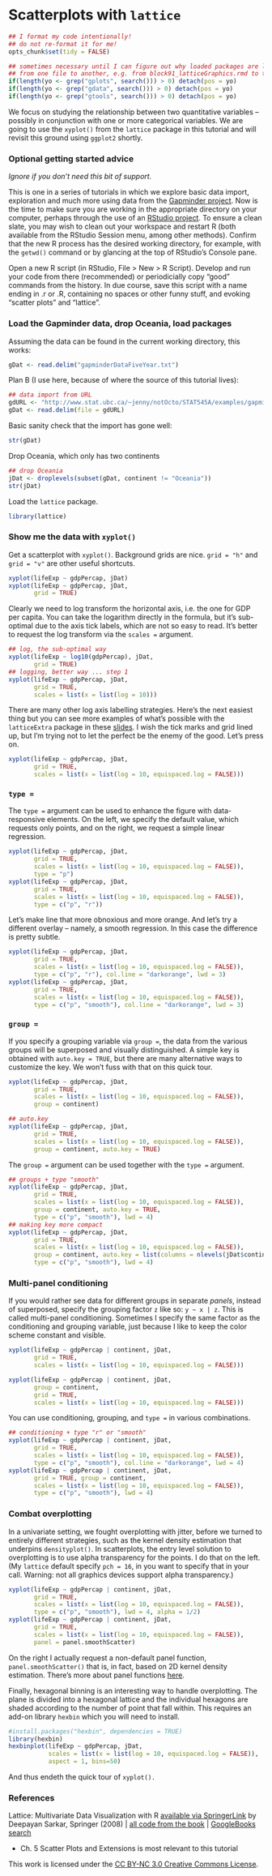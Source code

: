 Scatterplots with `lattice`
========================================================

```r
## I format my code intentionally!
## do not re-format it for me!
opts_chunk$set(tidy = FALSE)

## sometimes necessary until I can figure out why loaded packages are leaking
## from one file to another, e.g. from block91_latticeGraphics.rmd to this file
if(length(yo <- grep("gplots", search())) > 0) detach(pos = yo)
if(length(yo <- grep("gdata", search())) > 0) detach(pos = yo)
if(length(yo <- grep("gtools", search())) > 0) detach(pos = yo)
```

We focus on studying the relationship between two quantitative variables -- possibly in conjunction with one or more categorical variables. We are going to use the `xyplot()` from the `lattice` package in this tutorial and will revisit this ground using `ggplot2` shortly.

### Optional getting started advice

*Ignore if you don't need this bit of support.*

This is one in a series of tutorials in which we explore basic data import, exploration and much more using data from the [Gapminder project](http://www.gapminder.org). Now is the time to make sure you are working in the appropriate directory on your computer, perhaps through the use of an [RStudio project](block01_basicsWorkspaceWorkingDirProject.html). To ensure a clean slate, you may wish to clean out your workspace and restart R (both available from the RStudio Session menu, among other methods). Confirm that the new R process has the desired working directory, for example, with the `getwd()` command or by glancing at the top of RStudio's Console pane.

Open a new R script (in RStudio, File > New > R Script). Develop and run your code from there (recommended) or periodicially copy "good" commands from the history. In due course, save this script with a name ending in .r or .R, containing no spaces or other funny stuff, and evoking "scatter plots" and "lattice".

### Load the Gapminder data, drop Oceania, load packages

Assuming the data can be found in the current working directory, this works:
```r
gDat <- read.delim("gapminderDataFiveYear.txt")
```

Plan B (I use here, because of where the source of this tutorial lives):
```r
## data import from URL
gdURL <- "http://www.stat.ubc.ca/~jenny/notOcto/STAT545A/examples/gapminder/data/gapminderDataFiveYear.txt"
gDat <- read.delim(file = gdURL)
```

Basic sanity check that the import has gone well:
```r
str(gDat)
```
Drop Oceania, which only has two continents
```r
## drop Oceania
jDat <- droplevels(subset(gDat, continent != "Oceania"))
str(jDat)
```

Load the `lattice` package.
```r
library(lattice)
```

### Show me the data with `xyplot()`

Get a scatterplot with `xyplot()`. Background grids are nice. `grid = "h"` and `grid = "v"` are other useful shortcuts.

```r
xyplot(lifeExp ~ gdpPercap, jDat)
xyplot(lifeExp ~ gdpPercap, jDat,
       grid = TRUE)
```

Clearly we need to log transform the horizontal axis, i.e. the one for GDP per capita. You can take the logarithm directly in the formula, but it's sub-optimal due to the axis tick labels, which are not so easy to read. It's better to request the log transform via the `scales =` argument.
```r
## log, the sub-optimal way
xyplot(lifeExp ~ log10(gdpPercap), jDat,
       grid = TRUE)
## logging, better way ... step 1
xyplot(lifeExp ~ gdpPercap, jDat,
       grid = TRUE,
       scales = list(x = list(log = 10)))
```

There are many other log axis labelling strategies. Here's the next easiest thing but you can see more examples of what's possible with the `latticeExtra` package in these [slides](http://www.stat.ubc.ca/~jenny/STAT545A/2012-lectures/cm08.pdf). I wish the tick marks and grid lined up, but I'm trying not to let the perfect be the enemy of the good. Let's press on.
```r
xyplot(lifeExp ~ gdpPercap, jDat,
       grid = TRUE,
       scales = list(x = list(log = 10, equispaced.log = FALSE)))
```

### `type =`

The `type =` argument can be used to enhance the figure with data-responsive elements. On the left, we specify the default value, which requests only points, and on the right, we request a simple linear regression.

```r
xyplot(lifeExp ~ gdpPercap, jDat,
       grid = TRUE,
       scales = list(x = list(log = 10, equispaced.log = FALSE)),
       type = "p")
xyplot(lifeExp ~ gdpPercap, jDat,
       grid = TRUE,
       scales = list(x = list(log = 10, equispaced.log = FALSE)),
       type = c("p", "r"))
```

Let's make line that more obnoxious and more orange. And let's try a different overlay -- namely, a smooth regression. In this case the difference is pretty subtle.

```r
xyplot(lifeExp ~ gdpPercap, jDat,
       grid = TRUE,
       scales = list(x = list(log = 10, equispaced.log = FALSE)),
       type = c("p", "r"), col.line = "darkorange", lwd = 3)
xyplot(lifeExp ~ gdpPercap, jDat,
       grid = TRUE,
       scales = list(x = list(log = 10, equispaced.log = FALSE)),
       type = c("p", "smooth"), col.line = "darkorange", lwd = 3)
```

### `group =`

If you specify a grouping variable via `group =`, the data from the various groups will be superposed and visually distinguished. A simple key is obtained with `auto.key = TRUE`, but there are many alternative ways to customize the key. We won't fuss with that on this quick tour.
```r
xyplot(lifeExp ~ gdpPercap, jDat,
       grid = TRUE,
       scales = list(x = list(log = 10, equispaced.log = FALSE)),
       group = continent)

## auto.key
xyplot(lifeExp ~ gdpPercap, jDat,
       grid = TRUE,
       scales = list(x = list(log = 10, equispaced.log = FALSE)),
       group = continent, auto.key = TRUE)
```

The `group =` argument can be used together with the `type =` argument.
```r
## groups + type "smooth"
xyplot(lifeExp ~ gdpPercap, jDat,
       grid = TRUE,
       scales = list(x = list(log = 10, equispaced.log = FALSE)),
       group = continent, auto.key = TRUE,
       type = c("p", "smooth"), lwd = 4)
## making key more compact
xyplot(lifeExp ~ gdpPercap, jDat,
       grid = TRUE,
       scales = list(x = list(log = 10, equispaced.log = FALSE)),
       group = continent, auto.key = list(columns = nlevels(jDat$continent)),
       type = c("p", "smooth"), lwd = 4)
```

### Multi-panel conditioning

If you would rather see data for different groups in separate *panels*, instead of superposed, specify the grouping factor `z` like so: `y ~ x | z`. This is called multi-panel conditioning. Sometimes I specify the same factor as the conditioning and grouping variable, just because I like to keep the color scheme constant and visible.

```r
xyplot(lifeExp ~ gdpPercap | continent, jDat,
       grid = TRUE,
       scales = list(x = list(log = 10, equispaced.log = FALSE)))

xyplot(lifeExp ~ gdpPercap | continent, jDat,
       group = continent,
       grid = TRUE,
       scales = list(x = list(log = 10, equispaced.log = FALSE)))
```

You can use conditioning, grouping, and `type =` in various combinations.

```r
## conditioning + type "r" or "smooth"
xyplot(lifeExp ~ gdpPercap | continent, jDat,
       grid = TRUE,
       scales = list(x = list(log = 10, equispaced.log = FALSE)),
       type = c("p", "smooth"), col.line = "darkorange", lwd = 4)
xyplot(lifeExp ~ gdpPercap | continent, jDat,
       grid = TRUE, group = continent,
       scales = list(x = list(log = 10, equispaced.log = FALSE)),
       type = c("p", "smooth"), lwd = 4)
```

### Combat overplotting

In a univariate setting, we fought overplotting with jitter, before we turned to entirely different strategies, such as the kernel density estimation that underpins `densityplot()`. In scatterplots, the entry level solution to overplotting is to use alpha transparency for the points. I do that on the left. (My `lattice` default specify `pch = 16`, in you want to specify that in your call. Warning: not all graphics devices support alpha transparency.)

```r
xyplot(lifeExp ~ gdpPercap | continent, jDat,
       grid = TRUE, 
       scales = list(x = list(log = 10, equispaced.log = FALSE)),
       type = c("p", "smooth"), lwd = 4, alpha = 1/2)
xyplot(lifeExp ~ gdpPercap | continent, jDat,
       grid = TRUE,
       scales = list(x = list(log = 10, equispaced.log = FALSE)),
       panel = panel.smoothScatter)
```

On the right I actually request a non-default panel function, `panel.smoothScatter()` that is, in fact, based on 2D kernel density estimation. There's more about panel functions [here](block10_block10_latticeNittyGritty.html).

Finally, hexagonal binning is an interesting way to handle overplotting. The plane is divided into a hexagonal lattice and the individual hexagons are shaded according to the number of point that fall within. This requires an add-on library `hexbin` which you will need to install.

```r
#install.packages("hexbin", dependencies = TRUE)
library(hexbin)
hexbinplot(lifeExp ~ gdpPercap, jDat,
           scales = list(x = list(log = 10, equispaced.log = FALSE)),
           aspect = 1, bins=50)
```

And thus endeth the quick tour of `xyplot().`

### References

Lattice: Multivariate Data Visualization with R [available via SpringerLink](http://ezproxy.library.ubc.ca/login?url=http://link.springer.com.ezproxy.library.ubc.ca/book/10.1007/978-0-387-75969-2/page/1) by Deepayan Sarkar, Springer (2008) | [all code from the book](http://lmdvr.r-forge.r-project.org/) | [GoogleBooks search](http://books.google.com/books?id=gXxKFWkE9h0C&lpg=PR2&dq=lattice%20sarkar%23v%3Donepage&pg=PR2#v=onepage&q=&f=false)

  * Ch. 5 Scatter Plots and Extensions is most relevant to this tutorial

<div class="footer">
This work is licensed under the  <a href="http://creativecommons.org/licenses/by-nc/3.0/">CC BY-NC 3.0 Creative Commons License</a>.
</div>
